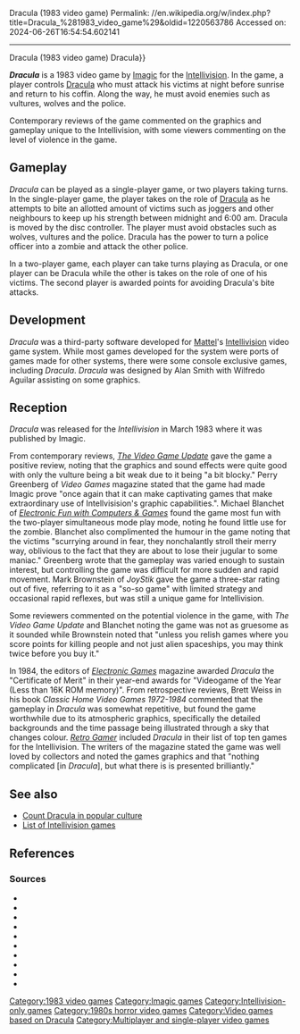 Dracula (1983 video game)
Permalink: //en.wikipedia.org/w/index.php?title=Dracula_%281983_video_game%29&oldid=1220563786
Accessed on: 2024-06-26T16:54:54.602141



------
Dracula (1983 video game)
{{About|the 1983 video game|other uses|Dracula (disambiguation){{!}}Dracula}}
{{Use mdy dates|date=November 2023}}
{{Infobox video game
| title = Dracula
| image = Dracula-Intellivision-cover.jpg
| developer = [[Imagic]]{{sfn|Weiss|2007|p=220}}
| publisher = Imagic
| platforms = [[Intellivision]]
| released = March 1983
| genre = 
| modes = [[Single-player video game|Single-player]], [[Multiplayer video game|multiplayer]]
| designer = Alan Smith
}}

'''''Dracula''''' is a 1983 video game by [[Imagic]] for the [[Intellivision]]. In the game, a player controls [[Count Dracula|Dracula]] who must attack his victims at night before sunrise and return to his coffin. Along the way, he must avoid enemies such as vultures, wolves and the police.

Contemporary reviews of the game commented on the graphics and gameplay unique to the Intellivision, with some viewers commenting on the level of violence in the game.

==Gameplay==
''Dracula'' can be played as a single-player game, or two players taking turns. In the single-player game, the player takes on the role of [[Count Dracula|Dracula]] as he attempts to bite an allotted amount of victims such as joggers and other neighbours to keep up his strength between midnight and 6:00 am.{{sfn|The Video Game Update|1983a|ref=VGU-Dracula}}  Dracula is moved by the disc controller.{{sfn|Greenberg|1983|pp=69-70}} The player must avoid obstacles such as wolves, vultures and the police. Dracula has the power to turn a police officer into a zombie and attack the other police.{{sfn|The Video Game Update|1983a|ref=VGU-Dracula}} 

In a two-player game, each player can take turns playing as Dracula, or one player can be Dracula while the other is takes on the role of one of his victims.{{sfn|The Video Game Update|1983a|ref=VGU-Dracula}} The second player is awarded points for avoiding Dracula's bite attacks.{{sfn|Greenberg|1983|pp=69-70}}

==Development==
''Dracula'' was a third-party software developed for [[Mattel]]'s [[Intellivision]] video game system. While most games developed for the system were ports of games made for other systems, there were some console exclusive games, including ''Dracula''.{{sfn|Loguidice|2008}} ''Dracula'' was designed by Alan Smith with Wilfredo Aguilar assisting on some graphics.{{sfn|Imagic|1983|ref=manual}}

==Reception==
''Dracula'' was released for the ''Intellivision'' in March 1983 where it was published by Imagic.{{sfn|Weiss|2007|p=220}}{{sfn|The Video Game Update|April 1983|ref=VGU-Rel}}

From contemporary reviews, ''[[Computer Entertainer|The Video Game Update]]'' gave the game a positive review, noting that the graphics and sound effects were quite good with only the vulture being a bit weak due to it being "a bit blocky."{{sfn|The Video Game Update|1983a|ref=VGU-Dracula}}
Perry Greenberg of ''Video Games'' magazine stated that the game had made Imagic prove "once again that it can make captivating games that make extraordinary use of Intellvisision's graphic capabilities.".{{sfn|Greenberg|1983|pp=69-70}} Michael Blanchet of ''[[Electronic Fun with Computers & Games]]'' found the game most fun with the two-player simultaneous mode play mode, noting he found little use for the zombie. Blanchet also complimented the humour in the game noting that the victims "scurrying around in fear, they nonchalantly stroll their merry way, oblivious to the fact that they are about to lose their jugular to some maniac."{{sfn|Blanchet|1983|p=56}} Greenberg wrote that the gameplay was varied enough to sustain interest, but controlling the game was difficult for more sudden and rapid movement.{{sfn|Greenberg|1983|pp=69-70}} Mark Brownstein of ''JoyStik'' gave the game a three-star rating out of five, referring to it as a "so-so game" with limited strategy and occasional rapid reflexes, but was still a unique game for Intellivision.{{sfn|Brownstein|1983}}

Some reviewers commented on the potential violence in the game, with ''The Video Game Update'' and Blanchet noting the game was not as gruesome as it sounded while Brownstein noted that "unless you relish games where you score points for killing people and not just alien spaceships, you may think twice before you buy it."{{sfn|The Video Game Update|1983a|ref=VGU-Dracula}}{{sfn|Greenberg|1983|pp=69-70}}{{sfn|Brownstein|1983}}

In 1984, the editors of ''[[Electronic Games]]'' magazine awarded ''Dracula'' the "Certificate of Merit" in their year-end awards for "Videogame of the Year  (Less than 16K ROM memory)".{{sfn|Electronic Games|1984|ref=EG1984Awards}} From retrospective reviews, Brett Weiss in his book ''Classic Home Video Games 1972-1984'' commented that the gameplay in ''Dracula'' was somewhat repetitive, but found the game worthwhile due to its atmospheric graphics, specifically the detailed backgrounds and the time passage being illustrated through a sky that changes colour.{{sfn|Weiss|2007|p=220}} ''[[Retro Gamer]]'' included ''Dracula'' in their list of top ten games for the Intellivision. The writers of the magazine stated the game was well loved by collectors and noted the games graphics and that "nothing complicated [in ''Dracula''], but what there is is presented brilliantly."{{sfn|Retro Gamer|ref=INTTop10}}

==See also==
* [[Count Dracula in popular culture]]
* [[List of Intellivision games]]

==References==
{{reflist}}

===Sources===
* {{cite magazine|magazine=[[Electronic Games]]|date=January 1984|ISSN=0730-6687|publisher=[[Reese Communications]]|title=1984 Arcade|pp=68-69|ref=EG1984Awards}}
* {{cite magazine|magazine=[[Computer Entertainer|The Video Game Update]]|title=Availability Update|issue=1|volume=2|p=4|date=April 1983|ref=VGU-Rel}}
* {{cite magazine|magazine=The Video Game Update|title=Critically Speaking... Intellivision-compatible|issue=12|volume=1|ref=VGU-Dracula|p=4|date=March 1983a}}
* {{cite book | title=Dracula Game Program Instructions | publisher=[[Imagic]] | year=1983 | ref=manual|id=7000178-1A}}
* {{cite magazine|title=Perfect Ten Games|magazine=[[Retro Gamer]]|issue=54|ref=INTTop10|pp=38-39}}
* {{cite magazine|magazine=[[Electronic Fun with Computers & Games]]|title=Dracula: Fangs for the Memories|last=Blanchet|first=Michael|date=May 1983|volume=1|issue=7}}
* {{cite magazine|magazine=JoyStik|title=The Home Front|issue=1|volume=2|date=September 1983|last=Brownstein|first=Mark|pp=51-52}}
* {{cite magazine|magazine=Video Games|title=Soft Spot|issue=12|volume=1|p=69|date=September 1983|last=Greenberg|first=Perry}}
* {{cite web|url=https://www.gamedeveloper.com/console/a-history-of-gaming-platforms-mattel-intellivision|title=A History of Gaming Platforms: Mattel Intellivision|last=Loguidice|first=Bill|date=May 8, 2008|accessdate=November 24, 2023|work=[[Game Developer (website)|Game Developer]]|archivedate=August 27, 2021|archiveurl=https://web.archive.org/web/20210827110512/https://www.gamedeveloper.com/console/a-history-of-gaming-platforms-mattel-intellivision}}
* {{cite book|title=Classic Home Video Games 1972-1984|last=Weiss|first=Brett|publisher=[[McFarland & Company, Inc.]]|isbn=978-0-7864-3226-4|year=2007}}

{{Dracula}}

[[Category:1983 video games]]
[[Category:Imagic games]]
[[Category:Intellivision-only games]]
[[Category:1980s horror video games]]
[[Category:Video games based on Dracula]]
[[Category:Multiplayer and single-player video games]]